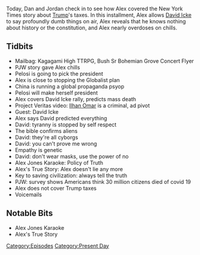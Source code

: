 {{DEFAULTSORT:
    #_EPISODE_0487:September 28, 2020
}}{{Episode
    | title           = September 28, 2020
    | caption         = Listen to this episode on [https://knowledgefight.libsyn.com/487-september-28-2020 Libsyn] [https://open.spotify.com/episode/4qJQX7egoFhCR4tHE5HMf4 Spotify], Read the [[Transcript/487: September 28, 2020|Unofficial Transcript]]
    | episodeNumber   = 487
    | length          = 01:23:25
    | airDate         = September 30, 2020
    | coverageDate    = September 28, 2020
    | episodeType     = [[:Category:Present Day|Present Day]]
    | appearance      = [[Paul Joseph Watson]], [[Nancy Pelosi]], [[David Icke]], [[Ilhan Omar]]
    | oocDrop         = I've been scammed
    | previousEpisode = [[486: September 27, 2020]]
    | nextEpisode     = [[488: The First Debate Spectacular]]
}}

{{Stub}}

Today, Dan and Jordan check in to see how Alex covered the New York Times story about [[Donald Trump|Trump]]'s taxes. In this installment, Alex allows [[David Icke]] to say profoundly dumb things on air, Alex reveals that he knows nothing about history or the constitution, and Alex nearly overdoses on chills.

==Tidbits==

*Mailbag: Kagagami High TTRPG, Bush Sr Bohemian Grove Concert Flyer
*PJW story gave Alex chills
*Pelosi is going to pick the president
*Alex is close to stopping the Globalist plan
*China is running a global propaganda psyop
*Pelosi will make herself president
*Alex covers David Icke rally, predicts mass death
*Project Veritas video: [[Ilhan Omar]] is a criminal, ad pivot
*Guest: David Icke
*Alex says David predicted everything
*David: tyranny is stopped by self respect
*The bible confirms aliens
*David: they're all cyborgs
*David: you can't prove me wrong
*Empathy is genetic
*David: don't wear masks, use the power of no
*Alex Jones Karaoke: Policy of Truth
*Alex's True Story: Alex doesn't lie any more
*Key to saving civilization: always tell the truth
*PJW: survey shows Americans think 30 million citizens died of covid 19
*Alex does not cover Trump taxes
*Voicemails

==Notable Bits==

*Alex Jones Karaoke
*Alex's True Story

[[Category:Episodes]]
[[Category:Present Day]]
